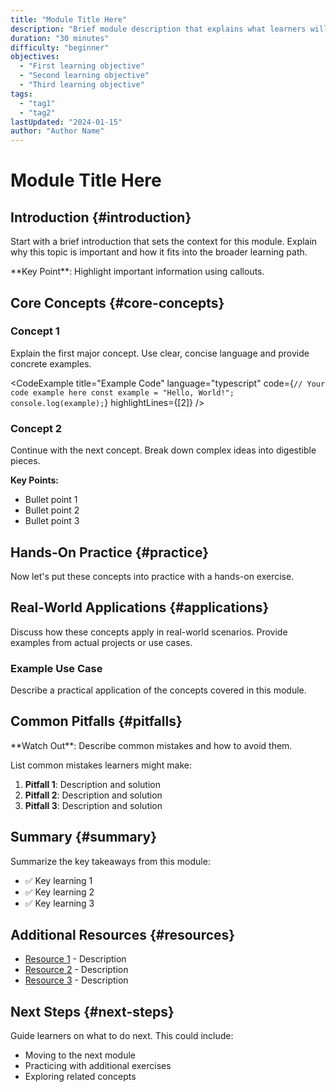 ```yaml
---
title: "Module Title Here"
description: "Brief module description that explains what learners will accomplish"
duration: "30 minutes"
difficulty: "beginner"
objectives:
  - "First learning objective"
  - "Second learning objective"
  - "Third learning objective"
tags:
  - "tag1"
  - "tag2"
lastUpdated: "2024-01-15"
author: "Author Name"
---
```



# Module Title Here

## Introduction {#introduction}

Start with a brief introduction that sets the context for this module. Explain why this topic is important and how it fits into the broader learning path.

<Callout type="info">
  **Key Point**: Highlight important information using callouts.
</Callout>

## Core Concepts {#core-concepts}

### Concept 1

Explain the first major concept. Use clear, concise language and provide concrete examples.

<CodeExample
  title="Example Code"
  language="typescript"
  code={`
// Your code example here
const example = "Hello, World!";
console.log(example);
  `}
  highlightLines={[2]}
/>

### Concept 2

Continue with the next concept. Break down complex ideas into digestible pieces.

**Key Points:**
- Bullet point 1
- Bullet point 2
- Bullet point 3

## Hands-On Practice {#practice}

Now let's put these concepts into practice with a hands-on exercise.

<Exercise
  id="exercise-1"
  title="Your First Exercise"
  description="Apply what you've learned by completing this exercise."
  difficulty="easy"
/>

## Real-World Applications {#applications}

Discuss how these concepts apply in real-world scenarios. Provide examples from actual projects or use cases.

### Example Use Case

Describe a practical application of the concepts covered in this module.

## Common Pitfalls {#pitfalls}

<Callout type="warning">
  **Watch Out**: Describe common mistakes and how to avoid them.
</Callout>

List common mistakes learners might make:

1. **Pitfall 1**: Description and solution
2. **Pitfall 2**: Description and solution
3. **Pitfall 3**: Description and solution

## Summary {#summary}

Summarize the key takeaways from this module:

- ✅ Key learning 1
- ✅ Key learning 2
- ✅ Key learning 3

## Additional Resources {#resources}

- [Resource 1](https://example.com) - Description
- [Resource 2](https://example.com) - Description
- [Resource 3](https://example.com) - Description

## Next Steps {#next-steps}

Guide learners on what to do next. This could include:
- Moving to the next module
- Practicing with additional exercises
- Exploring related concepts